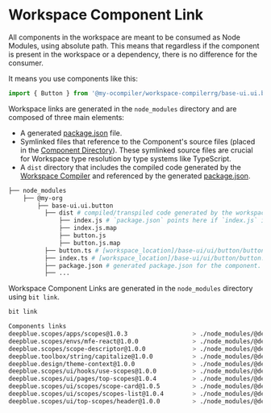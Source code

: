 # Workspace Component Link

All components in the workspace are meant to be consumed as Node Modules, using absolute path. This means that regardless if the component is present in the workspace or a dependency, there is no difference for the consumer.

It means you use components like this:

```js
import { Button } from '@my-ocompiler/workspace-compilerrg/base-ui.ui.button';
```

Workspace links are generated in the `node_modules` directory and are composed of three main elements:

- A generated [package.json](/packages/package-json) file.
- Symlinked files that reference to the Component's source files (placed in the [Component Directory](/workspace/component-directory)). These symlinked source files are crucial for Workspace type resolution by type systems like TypeScript.
- A `dist` directory that includes the compiled code generated by the [Workspace Compiler](/compiler/workspace-compiler) and referenced by the generated [package.json](/packages/package-json).

```bash
├── node_modules
    ├── @my-org
        ├── base-ui.ui.button
          ├── dist # compiled/transpiled code generated by the workspace compiler.
              ├── index.js # `package.json` points here if `index.js` is the main file.
              ├── index.js.map
              ├── button.js
              ├── button.js.map
          ├── button.ts # [workspace_location]/base-ui/ui/button/button.ts
          ├── index.ts # [workspace_location]/base-ui/ui/button/button.ts
          ├── package.json # generated package.json for the component. main is pointing to dist directory.
          ├── ...
```

Workspace Component Links are generated in the `node_modules` directory using `bit link`.

```bash
bit link
```

```bash
Components links
deepblue.scopes/apps/scopes@1.0.3                  > ./node_modules/@deepblue/scopes.apps.scopes
deepblue.scopes/envs/mfe-react@1.0.0               > ./node_modules/@deepblue/scopes.envs.mfe-react
deepblue.scopes/scope-descriptor@1.0.0             > ./node_modules/@deepblue/scopes.scope-descriptor
deepblue.toolbox/string/capitalize@1.0.0           > ./node_modules/@deepblue/toolbox.string.capitalize
deepblue.design/theme-context@1.0.0                > ./node_modules/@deepblue/design.theme-context
deepblue.scopes/ui/hooks/use-scopes@1.0.0          > ./node_modules/@deepblue/scopes.ui.hooks.use-scopes
deepblue.scopes/ui/pages/top-scopes@1.0.4          > ./node_modules/@deepblue/scopes.ui.pages.top-scopes
deepblue.scopes/ui/scopes/scope-card@1.0.5         > ./node_modules/@deepblue/scopes.ui.scopes.scope-card
deepblue.scopes/ui/scopes/scopes-list@1.0.4        > ./node_modules/@deepblue/scopes.ui.scopes.scopes-list
deepblue.scopes/ui/top-scopes/header@1.0.0         > ./node_modules/@deepblue/scopes.ui.top-scopes.header
```
